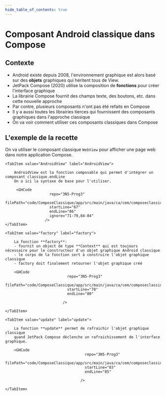 ```yaml
---
hide_table_of_contents: true
---
```


# Composant Android classique dans Compose

## Contexte

- Android existe depuis 2008, l'environnement graphique est alors basé sur des **objets** graphiques qui héritent tous de View.
- JetPack Compose (2020) utilise la composition de **fonctions** pour créer l'interface graphique
- La librairie Compose fournit des champs texte, des boutons, etc. dans cette nouvelle approche
- Par contre, plusieurs composants n'ont pas été refaits en Compose
- Il y a aussi toutes les librairies tierces qui fournissent des composants graphiques dans l'approche classique
- On va voir comment utiliser ces composants classiques dans Compose

## L'exemple de la recette

On va utiliser le composant classique `WebView` pour afficher une page web dans notre application Compose.

<Tabs queryString="recette-classique">

    <TabItem value="AndroidView" label="AndroidView">

        AndroidView est la fonction composable qui permet d'intégrer un composant classique.endLine
        On a ici la syntaxe de base pour l'utiliser.

         <GHCode
                        repo="3N5-Prog3"
                        filePath="code/ComposeClassique/app/src/main/java/ca/cem/composeclassique/MainActivity.kt"
                        startLine="67"
                        endLine="86"
                        ignore="71-79,84-84"
                      />
    </TabItem>

    <TabItem value="factory" label="factory">

        La fonction **factory**:
        - fournit un object de type **Context** qui est toujours nécessaire pour le constructeur d'un objet graphique Android classique
        - le corps de la fonction sert à construire l'objet graphique classique
        - factory doit finalement retourner l'objet graphique créé

        <GHCode
                                repo="3N5-Prog3"
                                filePath="code/ComposeClassique/app/src/main/java/ca/cem/composeclassique/MainActivity.kt"
                                startLine="70"
                                endLine="80"

                              />

    </TabItem>

    <TabItem value="update" label="update">

        La fonction **update** permet de rafraichir l'objet graphique classique
        quand JetPack Compose déclenche un rafraichissement de l'interface graphique.

        <GHCode
                                        repo="3N5-Prog3"
                                        filePath="code/ComposeClassique/app/src/main/java/ca/cem/composeclassique/MainActivity.kt"
                                        startLine="83"
                                        endLine="85"

                                      />

    </TabItem>


</Tabs>
